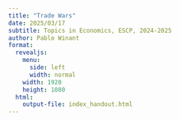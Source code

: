 ```yaml
---
title: "Trade Wars"
date: 2025/03/17
subtitle: Topics in Economics, ESCP, 2024-2025
author: Pablo Winant
format:
  revealjs:
    menu:
      side: left
      width: normal
    width: 1920
    height: 1080
  html:
    output-file: index_handout.html
---
```

